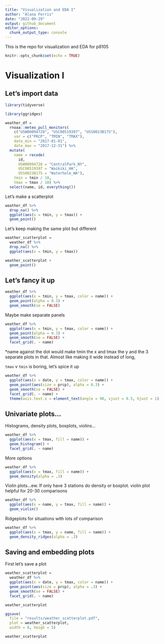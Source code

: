 ```yaml
---
title: "Visualization and EDA I"
author: "Alana Ferris"
date: "2022-09-29"
output: github_document
editor_options: 
  chunk_output_type: console
---
```


This is the repo for visualization and EDA for p8105

```r
knitr::opts_chunk$set(echo = TRUE)
```

# Visualization I

## Let's import data

```r
library(tidyverse)

library(ggridges)

```


```r
weather_df = 
  rnoaa::meteo_pull_monitors(
    c("USW00094728", "USC00519397", "USS0023B17S"),
    var = c("PRCP", "TMIN", "TMAX"), 
    date_min = "2017-01-01",
    date_max = "2017-12-31") %>%
  mutate(
    name = recode(
      id, 
      USW00094728 = "CentralPark_NY", 
      USC00519397 = "Waikiki_HA",
      USS0023B17S = "Waterhole_WA"),
    tmin = tmin / 10,
    tmax = tmax / 10) %>%
  select(name, id, everything())
```

Let's make a scatterplot

```r
weather_df %>%
  drop_na() %>%
  ggplot(aes(x = tmin, y = tmax)) + 
  geom_point()
```

Let's keep making the same plot but different

```r
weather_scatterplot = 
  weather_df %>%
  drop_na() %>%
  ggplot(aes(x = tmin, y = tmax))

weather_scatterplot +
  geom_point()

```

## Let's fancy it up

```r
weather_df %>%
  ggplot(aes(x = tmin, y = tmax, color = name)) +
  geom_point(alpha = 0.3) +
  geom_smooth(se = FALSE)
```

Maybe make separate panels 

```r
weather_df %>%
  ggplot(aes(x = tmin, y = tmax, color = name)) +
  geom_point(alpha = 0.3) +
  geom_smooth(se = FALSE) +
  facet_grid(. ~ name)
```

*name against the dot would make tmin the x and tmax the y and the 3 separate plots in that. Almost like making it wide instead of long, 

`tmax` v `tmin` is boring, let's spice it up 

```r
weather_df %>%
  ggplot(aes(x = date, y = tmax, color = name)) +
  geom_point(aes(size = prcp), alpha = 0.3) +
  geom_smooth(se = FALSE) +
  facet_grid(. ~ name) +
  theme(axis.text.x = element_text(angle = 90, vjust = 0.5, hjust = 1))
```

## Univariate plots...

Histograms, density plots, boxplots, violins...

```r
weather_df %>%
  ggplot(aes(x = tmax, fill = name)) +
  geom_histogram() +
  facet_grid(. ~ name)
```

More options

```r
weather_df %>%
  ggplot(aes(x = tmax, fill = name)) +
  geom_density(alpha = .3)
```

Violin plots...ew. If only have 3 stations do density or boxplot. violin plot helpful for 20-30 comparisons  

```r
weather_df %>%
  ggplot(aes(x = name, y = tmax, fill = name)) +
  geom_violin()
```

Ridgeplots for situations with lots of comparison  

```r
weather_df %>%
  ggplot(aes(x = tmax, y = name, fill = name)) +
  geom_density_ridges(alpha = .3)
```

## Saving and embedding plots

First let's save a plot 

```r
weather_scatterplot =
  weather_df %>%
  ggplot(aes(x = date, y = tmax, color = name)) +
  geom_point(aes(size = prcp), alpha = .3) +
  geom_smooth(se = FALSE) +
  facet_grid(. ~ name)

weather_scatterplot

ggsave(
  file = "results/weather_scatterplot.pdf",
  plot = weather_scatterplot,
  width = 8, heigh = 5)
```

```r
weather_scatterplot
```
